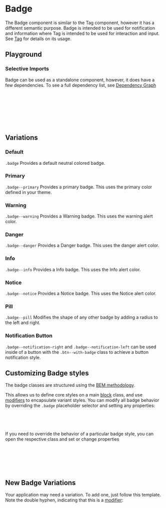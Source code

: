 
<Meta of={BadgeStories} />

# Badge

<div
  dangerouslySetInnerHTML={{
    __html: createSourceCodeLink({ link: 'components/badge.scss' }).outerHTML,
  }}
></div>

The Badge component is similar to the Tag component, however it has a different semantic purpose. Badge is intended to be used for notification and information where Tag is intended to be used for interaction and input. See [Tag](?path=/docs/content-components-tag--docs) for details on its usage.

## Playground

<Canvas of={BadgeStories.Default} />
<Controls of={BadgeStories.Default} />

### Selective Imports

Badge can be used as a standalone component, however, it does have a few dependencies. To see a full dependency list, see [Dependency Graph](?path=/docs/overview-selective-imports--docs#dependencies)

```css
// Depends on
@import '@rolemodel/optics/dist/scss/core/tokens';
@import '@rolemodel/optics/dist/scss/core/base';
@import '@rolemodel/optics/dist/scss/components/icon';

// Component
@import '@rolemodel/optics/dist/scss/components/badge';
```

## Variations

### Default

`.badge` Provides a default neutral colored badge.

<Canvas of={BadgeStories.Default} />

### Primary

`.badge--primary` Provides a primary badge. This uses the primary color defined in your theme.

<Canvas of={BadgeStories.Primary} />

### Warning

`.badge--warning` Provides a Warning badge. This uses the warning alert color.

<Canvas of={BadgeStories.Warning} />

### Danger

`.badge--danger` Provides a Danger badge. This uses the danger alert color.

<Canvas of={BadgeStories.Danger} />

### Info

`.badge--info` Provides a Info badge. This uses the Info alert color.

<Canvas of={BadgeStories.Info} />

### Notice

`.badge--notice` Provides a Notice badge. This uses the Notice alert color.

<Canvas of={BadgeStories.Notice} />

### Pill

`.badge--pill` Modifies the shape of any other badge by adding a radius to the left and right.

<Canvas of={BadgeStories.Pill} />

### Notification Button

`.badge--notification-right` and `.badge--notification-left` can be used inside of a button with the `.btn--with-badge` class to achieve a button notification style.

<Canvas of={BadgeStories.NotificationButton} />

## Customizing Badge styles

<div
  dangerouslySetInnerHTML={{
    __html: createAlert({
      title: 'Important!',
      description: 'These patterns represent how to customize the style of the badge for your project.',
    }).outerHTML,
  }}
></div>

The badge classes are structured using the [BEM methodology](https://getbem.com/naming).

This allows us to define core styles on a main [block](https://getbem.com/naming/#block) class, and use [modifiers](https://getbem.com/naming/#modifier) to encapsulate variant styles. You can modify all badge behavior by overriding the `.badge` placeholder selector and setting any properties:

```css
.badge {
  font-size: var(--op-font-2x-large);
}
```

If you need to override the behavior of a particular badge style, you can open the respective class and set or change properties

```css
// This will only affect the primary badge, but not default, secondary, notice, etc.
.badge--primary {
  background-color: red;
  color: white;
}
```

## New Badge Variations

<div
  dangerouslySetInnerHTML={{
    __html: createAlert({
      title: 'Important!',
      description: 'These patterns represent how to create new variations of the badge for your project.',
    }).outerHTML,
  }}
></div>

Your application may need a variation. To add one, just follow this template. Note the double hyphen, indicating that this is a [modifier](https://getbem.com/naming/#modifier):

```css
.badge--{name} {
  background-color:
  color:
}
```

```css
.badge--purple {
  background-color: purple;
  color: white;
}
```
